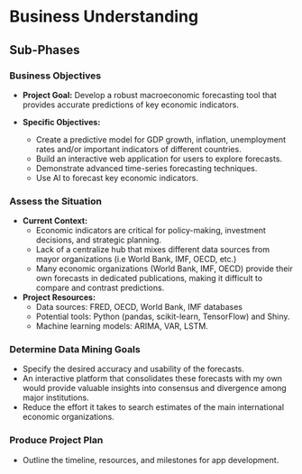 # Business Understanding

## Sub-Phases

### Business Objectives

- **Project Goal:** Develop a robust macroeconomic forecasting tool that provides accurate predictions of key economic indicators.

- **Specific Objectives:**
    - Create a predictive model for GDP growth, inflation, unemployment rates and/or important indicators of different countries.
    - Build an interactive web application for users to explore forecasts.
    - Demonstrate advanced time-series forecasting techniques.
    - Use AI to forecast key economic indicators.

### Assess the Situation

- **Current Context:** 
    - Economic indicators are critical for policy-making, investment decisions, and strategic planning.
    - Lack of a centralize hub that mixes different data sources from mayor organizations (i.e World Bank, IMF, OECD, etc.)
    - Many economic organizations (World Bank, IMF, OECD) provide their own forecasts in dedicated publications, making it difficult to compare and contrast predictions.

- **Project Resources:**
    - Data sources: FRED, OECD, World Bank, IMF databases
    - Potential tools: Python (pandas, scikit-learn, TensorFlow) and Shiny.
    - Machine learning models: ARIMA, VAR, LSTM.

### Determine Data Mining Goals
- Specify the desired accuracy and usability of the forecasts.
- An interactive platform that consolidates these forecasts with my own would provide valuable insights into consensus and divergence among major institutions.
- Reduce the effort it takes to search estimates of the main international economic organizations.

### Produce Project Plan
- Outline the timeline, resources, and milestones for app development.

